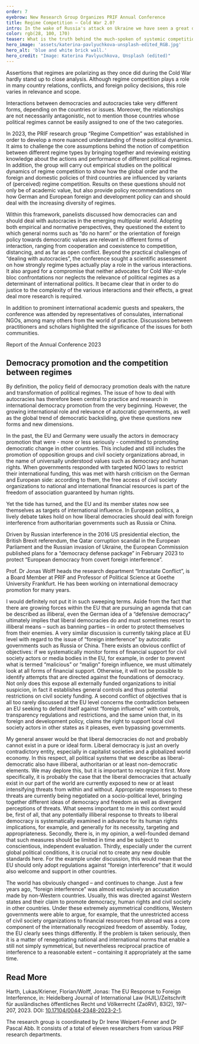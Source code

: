 ```yaml
---
order: 7
eyebrow: New Research Group Organizes PRIF Annual Conference
title: Regime Competition – Cold War 2.0?
intro: In the wake of Russia's attack on Ukraine we have seen a great deal of public attention paid to the relationship between different regimes. Much of the debate focuses on a perceived polarization between Western democracies and powerful autocracies, some of which are in conflict or at least in competition with one another. The new PRIF research group, “Regime Competition”, began its work in 2023 and addressed these topics in the PRIF annual conference, a blog series, and various publications.
color: rgb(28, 100, 170)
teaser: What is the truth behind the much-spoken of systemic competition between democracies and autocracies? The new research group “Regime Competition” looks at the new rivalries.
hero_image: 'assets/katerina-pavlyuchkova-unsplash-edited_RGB.jpg'
hero_alt: 'blue and white brick wall.'
hero_credit: "Image: Katerina Pavlyuchkova, Unsplash (edited)"
---
```


<Leadin>Assertions that regimes are polarizing </Leadin> as they once did during the Cold War hardly stand up to close analysis. Although regime competition plays a role in many country relations, conflicts, and foreign policy decisions, this role varies in relevance and scope.

Interactions between democracies and autocracies take very different forms, depending on the countries or issues. Moreover, the relationships are not necessarily antagonistic, not to mention those countries whose political regimes cannot be easily assigned to one of the two categories.

In 2023, the PRIF research group “Regime Competition” was established in order to develop a more nuanced understanding of these political dynamics. It aims to challenge the core assumptions behind the notion of competition between different regime types by bringing together and reviewing existing knowledge about the actions and performance of different political regimes. In addition, the group will carry out empirical studies on the political dynamics of regime competition to show how the global order and the foreign and domestic policies of third countries are influenced by variants of (perceived) regime competition. Results on these questions should not only be of academic value, but also provide policy recommendations on how German and European foreign and development policy can and should deal with the increasing diversity of regimes.

Within this framework, panelists discussed how democracies can and should deal with autocracies in the emerging multipolar world. Adopting both empirical and normative perspectives, they questioned the extent to which general norms such as “do no harm” or the orientation of foreign policy towards democratic values are relevant in different forms of interaction, ranging from cooperation and coexistence to competition, distancing, and as far as open conflict. Beyond the practical challenges of “dealing with autocracies”, the conference sought a scientific assessment on how strongly regime types actually play a role in the various interactions. It also argued for a compromise that neither advocates for Cold War-style bloc confrontations nor neglects the relevance of political regimes as a determinant of international politics. It became clear that in order to do justice to the complexity of the various interactions and their effects, a great deal more research is required.

In addition to prominent international academic guests and speakers, the conference was attended by representatives of consulates, international NGOs, among many others from the world of practice. Discussions between practitioners and scholars highlighted the significance of the issues for both communities. 

<CallToAction url="https://www.prif.org/en/events/annual-conference/annual-conference-2023">

Report of the Annual Conference 2023

</CallToAction>

## Democracy promotion and the competition between regimes

By definition, the policy field of democracy promotion deals with the nature and transformation of political regimes. The issue of how to deal with autocracies has therefore been central to practice and research in international democracy promotion from the very beginning. However, the growing international role and relevance of autocratic governments, as well as the global trend of democratic backsliding, give these questions new forms and new dimensions.

In the past, the EU and Germany were usually the actors in democracy promotion that were - more or less seriously - committed to promoting democratic change in other countries. This included and still includes the promotion of opposition groups and civil society organizations abroad, in the name of universally understood values such as democracy and human rights. When governments responded with targeted NGO laws to restrict their international funding, this was met with harsh criticism on the German and European side: according to them, the free access of civil society organizations to national and international financial resources is part of the freedom of association guaranteed by human rights.

Yet the tide has turned, and the EU and its member states now see themselves as targets of international influence. In European politics, a lively debate takes hold on how liberal democracies should deal with foreign interference from authoritarian governments such as Russia or China.

Driven by Russian interference in the 2016 US presidential election, the British Brexit referendum, the Qatar corruption scandal in the European Parliament and the Russian invasion of Ukraine, the European Commission published plans for a “democracy defense package” in February 2023 to protect “European democracy from covert foreign interference”. 

<Interview title="Interview with Jonas Wolff">

<InterviewParticipant name="Jonas Wolff" image="assets/Jonas_Filter_blau_RGB.jpg" >

Prof. Dr Jonas Wolff heads the research department “Intrastate Conflict”, is a Board Member at PRIF and Professor of Political Science at Goethe University Frankfurt. He has been working on international democracy promotion for many years.

</InterviewParticipant>

<InterviewQuestion q="Is the EU becoming illiberal, or does it have to become illiberal in order to ward off interference and influence from outside? Will its liberal legislation and its liberality eventually lead to its own undoing?">

I would definitely not put it in such sweeping terms. Aside from the fact that there are growing forces within the EU that are pursuing an agenda that can be described as illiberal, even the German idea of a “defensive democracy” ultimately implies that liberal democracies do and must sometimes resort to illiberal means – such as banning parties – in order to protect themselves from their enemies. A very similar discussion is currently taking place at EU level with regard to the issue of “foreign interference” by autocratic governments such as Russia or China. There exists an obvious conflict of objectives: if we systematically monitor forms of financial support for civil society actors or media bodies in the EU, for example, in order to prevent what is termed “malicious” or “malign” foreign influence,  we must ultimately look at all forms of financial support. Otherwise, it will not be possible to identify attempts that are directed against the foundations of democracy. Not only does this expose all externally funded organizations to initial suspicion, in fact it establishes general controls and thus potential restrictions on civil society funding. A second conflict of objectives that is all too rarely discussed at the EU level concerns the contradiction between an EU seeking to defend itself against “foreign influence” with controls, transparency regulations and restrictions, and the same union that, in its foreign and development policy, claims the right to support local civil society actors in other states as it pleases, even bypassing governments.

</InterviewQuestion>

<InterviewQuestion q="Do liberal democracies have to adapt in order to fend off threats? And might such a blurring between liberal and illiberal practices not be dangerous?">

My general answer would be that liberal democracies do not and probably cannot exist in a pure or ideal form. Liberal democracy is just an overly contradictory entity, especially in capitalist societies and a globalized world economy. In this respect, all political systems that we describe as liberal-democratic also have illiberal, authoritarian or at least non-democratic elements. We may deplore this, but it is important to recognize it first. More specifically, it is probably the case that the liberal democracies that actually exist in our part of the world are currently exposed to new or at least intensifying threats from within and without. Appropriate responses to these threats are currently being negotiated on a socio-political level, bringing together different ideas of democracy and freedom as well as divergent perceptions of threats. What seems important to me in this context would be, first of all, that any potentially illiberal response to threats to liberal democracy is systematically examined in advance for its human rights implications, for example, and generally for its necessity, targeting and appropriateness. Secondly, there is, in my opinion, a well-founded demand that such measures should be limited in time and be subject to conscientious, independent evaluation. Thirdly, especially under the current global political conditions, it is crucial not to create any new double standards here. For the example under discussion, this would mean that the EU should only adopt regulations against “foreign interference” that it would also welcome and support in other countries.

</InterviewQuestion>

<InterviewQuestion q="How did this shift in perception come about? Has the world changed so much?  ">

The world has obviously changed – and continues to change. Just a few years ago, “foreign interference” was almost exclusively an accusation made by non-Western countries. Usually, this was directed against Western states and their claim to promote democracy, human rights and civil society in other countries. Under these extremely asymmetrical conditions, Western governments were able to argue, for example, that the unrestricted access of civil society organizations to financial resources from abroad was a core component of the internationally recognized freedom of assembly. Today, the EU clearly sees things differently. If the problem is taken seriously, then it is a matter of renegotiating national and international norms that enable a still not simply symmetrical, but nevertheless reciprocal practice of interference to a reasonable extent – containing it appropriately at the same time.

</InterviewQuestion>

</Interview>

<Notes>

## Read More

Harth, Lukas/Kriener, Florian/Wolff, Jonas: The EU Response to Foreign Interference, in: Heidelberg Journal of International Law (HJIL)/Zeitschrift für ausländisches öffentliches Recht und Völkerrecht (ZaöRV), 83(2), 197–207, 2023. DOI: [10.17104/0044-2348-2023-2-1](https://www.nomos-elibrary.de/10.17104/0044-2348-2023-2-197/the-eu-response-to-foreign-interference-legal-issues-and-political-risks-jahrgang-83-2023-heft-2?page=1).

</Notes>

<Callout title="Research Group Regime Competition" expandable={false}>

The research group is coordinated by Dr Irene Weipert-Fenner and Dr Pascal Abb. It consists of a total of eleven researchers from various PRIF research departments.

</Callout>